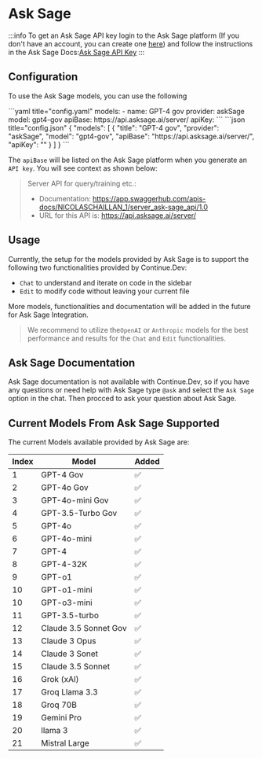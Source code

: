 # Ask Sage


:::info
To get an Ask Sage API key login to the Ask Sage platform (If you don't have an account, you can create one [here](https://chat.asksage.ai/)) and follow the instructions in the Ask Sage Docs:[Ask Sage API Key](https://docs.asksage.ai/docs/api-documentation/api-documentation.html)
:::

## Configuration

To use the Ask Sage models, you can use the following

<Tabs groupId="config-example">
  <TabItem value="yaml" label="YAML">
  ```yaml title="config.yaml"
  models:
    - name: GPT-4 gov
      provider: askSage
      model: gpt4-gov
      apiBase: https://api.asksage.ai/server/
      apiKey: <YOUR_ASK_SAGE_API_KEY>
  ```
  </TabItem>
  <TabItem value="json" label="JSON">
  ```json title="config.json"
  {
    "models": [
      {
        "title": "GPT-4 gov",
        "provider": "askSage",
        "model": "gpt4-gov",
        "apiBase": "https://api.asksage.ai/server/",
        "apiKey": "<YOUR_ASK_SAGE_API_KEY>"
      }
    ]
  }
  ```
  </TabItem>
</Tabs>

The `apiBase` will be listed on the Ask Sage platform when you generate an `API key`. You will see context as shown below:

> Server API for query/training etc.:
>
> - Documentation: https://app.swaggerhub.com/apis-docs/NICOLASCHAILLAN_1/server_ask-sage_api/1.0
> - URL for this API is: https://api.asksage.ai/server/

## Usage

Currently, the setup for the models provided by Ask Sage is to support the following two functionalities provided by Continue.Dev:

- `Chat` to understand and iterate on code in the sidebar
- `Edit` to modify code without leaving your current file

More models, functionalities and documentation will be added in the future for Ask Sage Integration.

> We recommend to utilize the`OpenAI` or `Anthropic` models for the best performance and results for the `Chat` and `Edit` functionalities.

## Ask Sage Documentation

Ask Sage documentation is not available with Continue.Dev, so if you have any questions or need help with Ask Sage type `@ask` and select the `Ask Sage` option in the chat. Then procced to ask your question about Ask Sage.

## Current Models From Ask Sage Supported

The current Models available provided by Ask Sage are:

| Index | Model                 | Added |
| ----- | --------------------- | ----- |
| 1     | GPT-4 Gov             | ✅    |
| 2     | GPT-4o Gov            | ✅    |
| 3     | GPT-4o-mini Gov       | ✅    |
| 4     | GPT-3.5-Turbo Gov     | ✅    |
| 5     | GPT-4o                | ✅    |
| 6     | GPT-4o-mini           | ✅    |
| 7     | GPT-4                 | ✅    |
| 8     | GPT-4-32K             | ✅    |
| 9     | GPT-o1                | ✅    |
| 10    | GPT-o1-mini           | ✅    |
| 10    | GPT-o3-mini           | ✅    |
| 11    | GPT-3.5-turbo         | ✅    |
| 12    | Claude 3.5 Sonnet Gov | ✅    |
| 13    | Claude 3 Opus         | ✅    |
| 14    | Claude 3 Sonet        | ✅    |
| 15    | Claude 3.5 Sonnet     | ✅    |
| 16    | Grok (xAI)            | ✅    |
| 17    | Groq Llama 3.3        | ✅    |
| 18    | Groq 70B              | ✅    |
| 19    | Gemini Pro            | ✅    |
| 20    | llama 3               | ✅    |
| 21    | Mistral Large         | ✅    |
